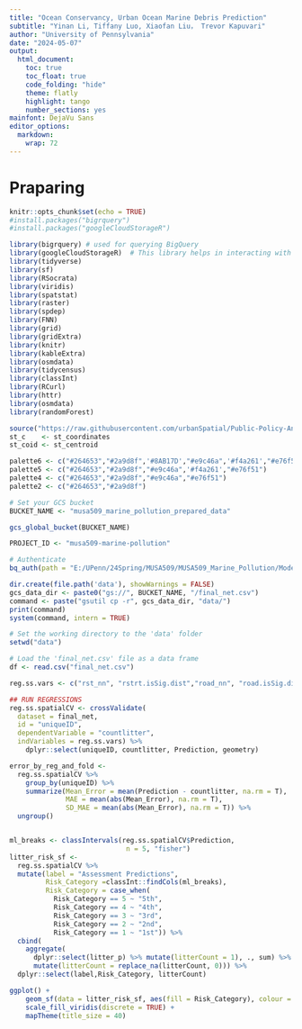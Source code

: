 ---
title: "Ocean Conservancy, Urban Ocean Marine Debris Prediction"
subtitle: "Yinan Li, Tiffany Luo, Xiaofan Liu， Trevor Kapuvari"
author: "University of Pennsylvania"
date: "2024-05-07"
output: 
  html_document:
    toc: true
    toc_float: true
    code_folding: "hide"
    theme: flatly
    highlight: tango
    number_sections: yes
mainfont: DejaVu Sans
editor_options: 
  markdown: 
    wrap: 72
---

# Praparing
```{r, warning=FALSE, message=FALSE, error=FALSE, include=FALSE,  }
knitr::opts_chunk$set(echo = TRUE)
#install.packages("bigrquery")
#install.packages("googleCloudStorageR")

library(bigrquery) # used for querying BigQuery
library(googleCloudStorageR)  # This library helps in interacting with GCS
library(tidyverse)
library(sf)
library(RSocrata)
library(viridis)
library(spatstat)
library(raster)
library(spdep)
library(FNN)
library(grid)
library(gridExtra)
library(knitr)
library(kableExtra)
library(osmdata)
library(tidycensus)
library(classInt)
library(RCurl)
library(httr)
library(osmdata)
library(randomForest)

source("https://raw.githubusercontent.com/urbanSpatial/Public-Policy-Analytics-Landing/master/functions.r")
st_c    <- st_coordinates
st_coid <- st_centroid

palette6 <- c("#264653","#2a9d8f",'#8AB17D',"#e9c46a",'#f4a261',"#e76f51")
palette5 <- c("#264653","#2a9d8f","#e9c46a",'#f4a261',"#e76f51")
palette4 <- c("#264653","#2a9d8f","#e9c46a","#e76f51")
palette2 <- c("#264653","#2a9d8f")
```

```{r, warning=FALSE, message=FALSE, error=FALSE,  }
# Set your GCS bucket
BUCKET_NAME <- "musa509_marine_pollution_prepared_data"

gcs_global_bucket(BUCKET_NAME)

PROJECT_ID <- "musa509-marine-pollution"

# Authenticate
bq_auth(path = "E:/UPenn/24Spring/MUSA509/MUSA509_Marine_Pollution/Modeling/keys/musa509-marine-pollution-03c6d9b8bb8f.json")
```

```{r load_finalnet_from_gcs, warning=FALSE, message=FALSE}
dir.create(file.path('data'), showWarnings = FALSE)
gcs_data_dir <- paste0("gs://", BUCKET_NAME, "/final_net.csv")
command <- paste("gsutil cp -r", gcs_data_dir, "data/")
print(command)
system(command, intern = TRUE)
```

```{r load_finalnet_from_local, warning=FALSE, message=FALSE}
# Set the working directory to the 'data' folder
setwd("data")

# Load the 'final_net.csv' file as a data frame
df <- read.csv("final_net.csv")
```

```{r message=FALSE, warning=FALSE, results='hide'}
reg.ss.vars <- c("rst_nn", "rstrt.isSig.dist","road_nn", "road.isSig.dist","wtr_nn", "wtr.isSig.dist")

## RUN REGRESSIONS
reg.ss.spatialCV <- crossValidate(
  dataset = final_net,
  id = "uniqueID",
  dependentVariable = "countlitter",
  indVariables = reg.ss.vars) %>%
    dplyr::select(uniqueID, countlitter, Prediction, geometry)
```


```{r message=FALSE, warning=FALSE, results='hide'}
error_by_reg_and_fold <- 
  reg.ss.spatialCV %>%
    group_by(uniqueID) %>% 
    summarize(Mean_Error = mean(Prediction - countlitter, na.rm = T),
              MAE = mean(abs(Mean_Error), na.rm = T),
              SD_MAE = mean(abs(Mean_Error), na.rm = T)) %>%
  ungroup()



```



```{r, warning=FALSE, message=FALSE}
ml_breaks <- classIntervals(reg.ss.spatialCV$Prediction, 
                             n = 5, "fisher")
litter_risk_sf <-
  reg.ss.spatialCV %>%
  mutate(label = "Assessment Predictions",
         Risk_Category =classInt::findCols(ml_breaks),
         Risk_Category = case_when(
           Risk_Category == 5 ~ "5th",
           Risk_Category == 4 ~ "4th",
           Risk_Category == 3 ~ "3rd",
           Risk_Category == 2 ~ "2nd",
           Risk_Category == 1 ~ "1st")) %>%
  cbind(
    aggregate(
      dplyr::select(litter_p) %>% mutate(litterCount = 1), ., sum) %>%
      mutate(litterCount = replace_na(litterCount, 0))) %>%
  dplyr::select(label,Risk_Category, litterCount)
```

```{r, warning=FALSE, message=FALSE}
ggplot() +
    geom_sf(data = litter_risk_sf, aes(fill = Risk_Category), colour = NA) +
    scale_fill_viridis(discrete = TRUE) +
    mapTheme(title_size = 40)
```



